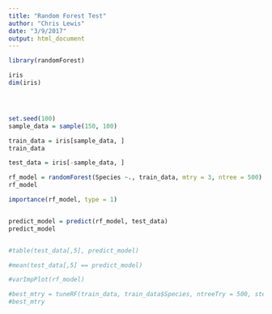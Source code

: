 ```yaml
---
title: "Random Forest Test"
author: "Chris Lewis"
date: "3/9/2017"
output: html_document
---
```


```r
library(randomForest)

iris
dim(iris)




set.seed(100)
sample_data = sample(150, 100)

train_data = iris[sample_data, ]
train_data

test_data = iris[-sample_data, ]

rf_model = randomForest(Species ~., train_data, mtry = 3, ntree = 500)
rf_model

importance(rf_model, type = 1)


predict_model = predict(rf_model, test_data)
predict_model


#table(test_data[,5], predict_model)

#mean(test_data[,5] == predict_model)

#varImpPlot(rf_model)

#best_mtry = tuneRF(train_data, train_data$Species, ntreeTry = 500, stepFactor = 1.2, improve = .01, trace = T, plot = T)
#best_mtry

```




